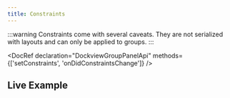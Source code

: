 ```yaml
---
title: Constraints
---
```



:::warning
Constraints come with several caveats. They are not serialized with layouts and can only be applied to groups.
:::

<DocRef declaration="DockviewGroupPanelApi" methods={['setConstraints', 'onDidConstraintsChange']} />

## Live Example

<LiveExample framework="react" id="dockview/constraints"/>

